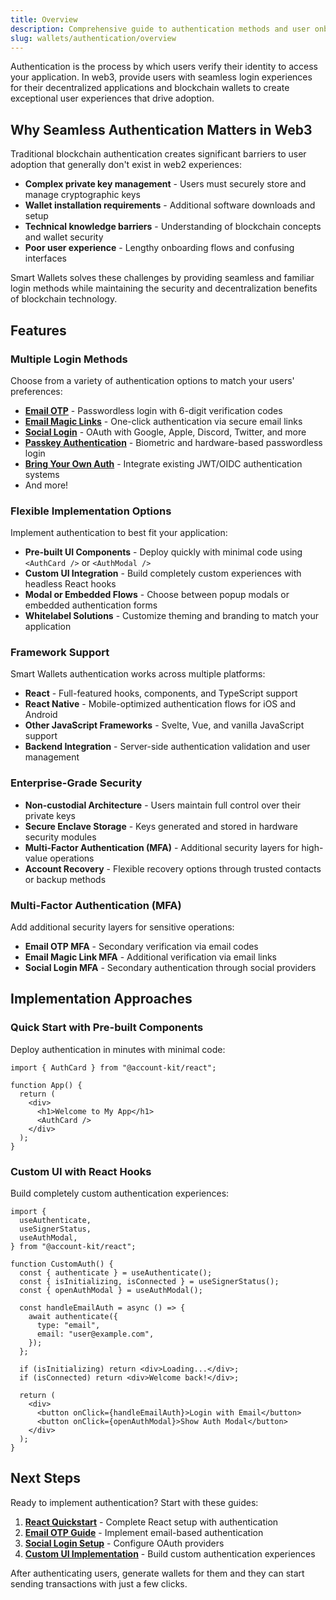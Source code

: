 ```yaml
---
title: Overview
description: Comprehensive guide to authentication methods and user onboarding with Alchemy Smart Wallets
slug: wallets/authentication/overview
---
```


Authentication is the process by which users verify their identity to access your application. In web3, provide users with seamless login experiences for their decentralized applications and blockchain wallets to create exceptional user experiences that drive adoption.

## Why Seamless Authentication Matters in Web3

Traditional blockchain authentication creates significant barriers to user adoption that generally don't exist in web2 experiences:

- **Complex private key management** - Users must securely store and manage cryptographic keys
- **Wallet installation requirements** - Additional software downloads and setup
- **Technical knowledge barriers** - Understanding of blockchain concepts and wallet security
- **Poor user experience** - Lengthy onboarding flows and confusing interfaces

Smart Wallets solves these challenges by providing seamless and familiar login methods while maintaining the security and decentralization benefits of blockchain technology.

## Features

### Multiple Login Methods

Choose from a variety of authentication options to match your users' preferences:

- **[Email OTP](/wallets/authentication/login-methods/email-otp)** - Passwordless login with 6-digit verification codes
- **[Email Magic Links](/wallets/authentication/login-methods/email-magic-link)** - One-click authentication via secure email links
- **[Social Login](/wallets/authentication/login-methods/social-login)** - OAuth with Google, Apple, Discord, Twitter, and more
- **[Passkey Authentication](/wallets/authentication/login-methods/passkey-signup)** - Biometric and hardware-based passwordless login
- **[Bring Your Own Auth](/wallets/authentication/login-methods/bring-your-own-auth)** - Integrate existing JWT/OIDC authentication systems
- And more!

### Flexible Implementation Options

Implement authentication to best fit your application:

- **Pre-built UI Components** - Deploy quickly with minimal code using `<AuthCard />` or `<AuthModal />`
- **Custom UI Integration** - Build completely custom experiences with headless React hooks
- **Modal or Embedded Flows** - Choose between popup modals or embedded authentication forms
- **Whitelabel Solutions** - Customize theming and branding to match your application

### Framework Support

Smart Wallets authentication works across multiple platforms:

- **React** - Full-featured hooks, components, and TypeScript support
- **React Native** - Mobile-optimized authentication flows for iOS and Android
- **Other JavaScript Frameworks** - Svelte, Vue, and vanilla JavaScript support
- **Backend Integration** - Server-side authentication validation and user management

### Enterprise-Grade Security

- **Non-custodial Architecture** - Users maintain full control over their private keys
- **Secure Enclave Storage** - Keys generated and stored in hardware security modules
- **Multi-Factor Authentication (MFA)** - Additional security layers for high-value operations
- **Account Recovery** - Flexible recovery options through trusted contacts or backup methods

### Multi-Factor Authentication (MFA)

Add additional security layers for sensitive operations:

- **Email OTP MFA** - Secondary verification via email codes
- **Email Magic Link MFA** - Additional verification via email links
- **Social Login MFA** - Secondary authentication through social providers

## Implementation Approaches

### Quick Start with Pre-built Components

Deploy authentication in minutes with minimal code:

```tsx twoslash
import { AuthCard } from "@account-kit/react";

function App() {
  return (
    <div>
      <h1>Welcome to My App</h1>
      <AuthCard />
    </div>
  );
}
```

### Custom UI with React Hooks

Build completely custom authentication experiences:

```tsx twoslash
import {
  useAuthenticate,
  useSignerStatus,
  useAuthModal,
} from "@account-kit/react";

function CustomAuth() {
  const { authenticate } = useAuthenticate();
  const { isInitializing, isConnected } = useSignerStatus();
  const { openAuthModal } = useAuthModal();

  const handleEmailAuth = async () => {
    await authenticate({
      type: "email",
      email: "user@example.com",
    });
  };

  if (isInitializing) return <div>Loading...</div>;
  if (isConnected) return <div>Welcome back!</div>;

  return (
    <div>
      <button onClick={handleEmailAuth}>Login with Email</button>
      <button onClick={openAuthModal}>Show Auth Modal</button>
    </div>
  );
}
```

## Next Steps

Ready to implement authentication? Start with these guides:

1. **[React Quickstart](/wallets/react/quickstart)** - Complete React setup with authentication
2. **[Email OTP Guide](/wallets/authentication/login-methods/email-otp)** - Implement email-based authentication
3. **[Social Login Setup](/wallets/authentication/login-methods/social-login)** - Configure OAuth providers
4. **[Custom UI Implementation](/wallets/react/react-hooks)** - Build custom authentication experiences

After authenticating users, generate wallets for them and they can start sending transactions with just a few clicks.

